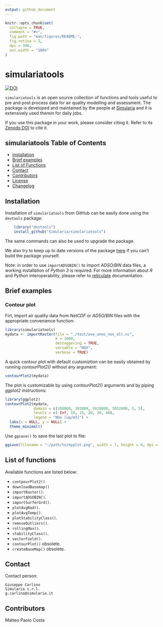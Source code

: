 ```yaml
---
output: github_document
---
```


<!-- README.md is generated from README.Rmd. Please edit that file -->

```r
knitr::opts_chunk$set(
  collapse = TRUE,
  comment = "#>",
  fig.path = "man/figures/README-",
  fig.retina = 2,
  dpi = 300,
  out.width = "100%"
)
```


# simulariatools

  <!-- badges: start -->
  <!-- [![R-CMD-check](https://github.com/Simularia/simulariatools/workflows/R-CMD-check/badge.svg)](https://github.com/Simularia/simulariatools/actions) -->
[![DOI](https://zenodo.org/badge/DOI/10.5281/zenodo.165117.svg)](https://doi.org/10.5281/zenodo.596741)
  <!-- badges: end -->

`simulariatools` is an open source collection of functions and tools useful to pre and post
process data for air quality modelling and assessment. 
The package is developed and maintained by the people at [Simularia](https://www.simularia.it)
and it is extensively used therein for daily jobs.

If you use this package in your work, please consider citing it.
Refer to its [Zenodo DOI](https://doi.org/10.5281/zenodo.596741) to cite it.

## simulariatools Table of Contents

- [Installation](#installation)
- [Brief examples](#brief_examples)
- [List of Functions](#list_of_functions)
- [Contact](#contact)
- [Contributors](#contributors)
- [License](https://github.com/Simularia/simulariatools/blob/master/LICENSE.md)
- [Changelog](https://github.com/Simularia/simulariatools/blob/master/NEWS)

## Installation

Installation of `simulariatools` from GitHub can be easily done using the `devtools` package:

```r
    library("devtools")
    install_github("Simularia/simulariatools")
```

The same commands can also be used to upgrade the package.

We also try to keep up to date versions of the package 
[here](https://www.dropbox.com/sh/71252ydg6h3xvgc/AADiWKkh_tJHK97e5-ILAQVWa?dl=0) 
if you can’t build the package yourself.

Note: in order to use `importADSOBIN()` to import *ADSO/BIN* data files, 
a working installation of *Python 3* is required.
For more information about *R* and *Python* interoperability, please refer to [reticulate](https://rstudio.github.io/reticulate/) documentation.

## Brief examples

### Contour plot

Firt, import air quality data from *NetCDF* or *ADSO/BIN* files with the appropriate 
convenience function:
```r
library(simulariatools)
mydata <- importRaster(file = "./test/ave_anno_nox_all.nc",
                       k = 1000,
                       destaggering = TRUE,
                       variable = "NOX",
                       verbose = TRUE)
```

A quick contour plot with default customiztion can be easily obtained 
by running *contourPlot2()* without any argument:
```r
contourPlot2(mydata)
```
The plot is customizable by using *contourPlot2()* arguments and by piping *ggplot2* instructions:
```r
library(ggplot2)
contourPlot2(mydata, 
             domain = c(280000, 303000, 5028000, 5052000, 5, 5),
             levels = c(-Inf, 10, 15, 20, 30, 40),
             legend = "NOx [ug/m3]") + 
  labs(x = NULL, y = NULL) +
  theme_minimal()
```

Use `ggsave()` to save the last plot to file:
```r
ggsave(filename = "~/path/to/myplot.png", width = 7, height = 6, dpi = 300)
```

## List of functions

Available functions are listed below:

- `contpourPlot2()`
- `downloadBasemap()`
- `importRaster()`.
- `importADSOBIN()`.
- `importSurferGrd()`.
- `plotAvgRad()`.
- `plotAvgTemp()`.
- `plotStabilityClass()`.
- `removeOutliers()`.
- `rollingMax()`.
- `stabilityClass()`.
- `vectorField()`.
- `contourPlot()` obsolete.
- `createBaseMap()` obsolete.


## Contact

Contact person:

    Giuseppe Carlino
    Simularia s.r.l.
    g.carlino@simularia.it


## Contributors

Matteo Paolo Costa

